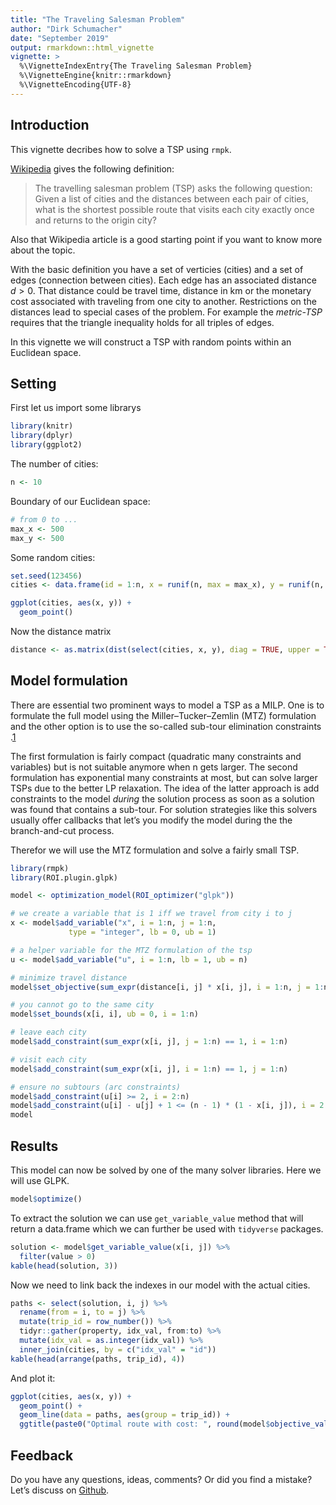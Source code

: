 ```yaml
---
title: "The Traveling Salesman Problem"
author: "Dirk Schumacher"
date: "September 2019"
output: rmarkdown::html_vignette
vignette: >
  %\VignetteIndexEntry{The Traveling Salesman Problem}
  %\VignetteEngine{knitr::rmarkdown}
  %\VignetteEncoding{UTF-8}
---
```


## Introduction

This vignette decribes how to solve a TSP using `rmpk`.

[Wikipedia](https://en.wikipedia.org/wiki/Travelling_salesman_problem) gives the following definition:

> The travelling salesman problem (TSP) asks the following question: Given a list of cities and the distances between each pair of cities, what is the shortest possible route that visits each city exactly once and returns to the origin city?

Also that Wikipedia article is a good starting point if you want to know more about the topic. 

With the basic definition you have a set of verticies (cities) and a set of edges (connection between cities). Each edge has an associated distance $d > 0$. That distance could be travel time, distance in km or the monetary cost associated with traveling from one city to another. Restrictions on the distances lead to special cases of the problem. For example the *metric-TSP* requires that the triangle inequality holds for all triples of edges.

In this vignette we will construct a TSP with random points within an Euclidean space.

## Setting

First let us import some librarys
```r
library(knitr)
library(dplyr)
library(ggplot2)
```


The number of cities:
```r
n <- 10
```

Boundary of our Euclidean space:
```r
# from 0 to ...
max_x <- 500
max_y <- 500
```

Some random cities:
```r
set.seed(123456)
cities <- data.frame(id = 1:n, x = runif(n, max = max_x), y = runif(n, max = max_y))
```

```r
ggplot(cities, aes(x, y)) + 
  geom_point()
```


Now the distance matrix
```r
distance <- as.matrix(dist(select(cities, x, y), diag = TRUE, upper = TRUE))
```


## Model formulation

There are essential two prominent ways to model a TSP as a MILP. One is to formulate the full model using the Miller–Tucker–Zemlin (MTZ) formulation and the other option is to use the so-called sub-tour elimination constraints .[1](https://www.unc.edu/~pataki/papers/teachtsp.pdf)

The first formulation is fairly compact (quadratic many constraints and variables) but is not suitable anymore when n gets larger. The second formulation has exponential many constraints at most, but can solve larger TSPs due to the better LP relaxation. The idea of the latter approach is add constraints to the model *during* the solution process as soon as a solution was found that contains a sub-tour. For solution strategies like this solvers usually offer callbacks that let's you modify the model during the the branch-and-cut process.

Therefor we will use the MTZ formulation and solve a fairly small TSP.

```r
library(rmpk)
library(ROI.plugin.glpk)
```

```r
model <- optimization_model(ROI_optimizer("glpk"))

# we create a variable that is 1 iff we travel from city i to j
x <- model$add_variable("x", i = 1:n, j = 1:n,
             type = "integer", lb = 0, ub = 1)

# a helper variable for the MTZ formulation of the tsp
u <- model$add_variable("u", i = 1:n, lb = 1, ub = n)

# minimize travel distance
model$set_objective(sum_expr(distance[i, j] * x[i, j], i = 1:n, j = 1:n), "min")

# you cannot go to the same city
model$set_bounds(x[i, i], ub = 0, i = 1:n)

# leave each city
model$add_constraint(sum_expr(x[i, j], j = 1:n) == 1, i = 1:n)

# visit each city
model$add_constraint(sum_expr(x[i, j], i = 1:n) == 1, j = 1:n)

# ensure no subtours (arc constraints)
model$add_constraint(u[i] >= 2, i = 2:n)
model$add_constraint(u[i] - u[j] + 1 <= (n - 1) * (1 - x[i, j]), i = 2:n, j = 2:n)
model
```

## Results

This model can now be solved by one of the many solver libraries. Here we will use GLPK.

```r
model$optimize()
```

To extract the solution we can use `get_variable_value` method that will return a data.frame which we can further be used with `tidyverse` packages.

```r
solution <- model$get_variable_value(x[i, j]) %>% 
  filter(value > 0) 
kable(head(solution, 3))
```

Now we need to link back the indexes in our model with the actual cities.
```r
paths <- select(solution, i, j) %>% 
  rename(from = i, to = j) %>% 
  mutate(trip_id = row_number()) %>% 
  tidyr::gather(property, idx_val, from:to) %>% 
  mutate(idx_val = as.integer(idx_val)) %>% 
  inner_join(cities, by = c("idx_val" = "id"))
kable(head(arrange(paths, trip_id), 4))
```

And plot it:

```r
ggplot(cities, aes(x, y)) + 
  geom_point() + 
  geom_line(data = paths, aes(group = trip_id)) + 
  ggtitle(paste0("Optimal route with cost: ", round(model$objective_value(), 2)))
```

## Feedback

Do you have any questions, ideas, comments? Or did you find a mistake? Let's discuss on [Github](https://github.com/r-opt/rmpk/discussions).

